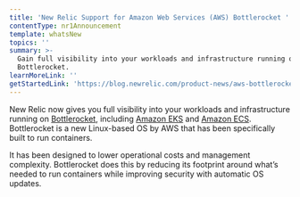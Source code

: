 ```yaml
---
title: 'New Relic Support for Amazon Web Services (AWS) Bottlerocket '
contentType: nr1Announcement
template: whatsNew
topics: ''
summary: >-
  Gain full visibility into your workloads and infrastructure running on AWS
  Bottlerocket.
learnMoreLink: ''
getStartedLink: 'https://blog.newrelic.com/product-news/aws-bottlerocket/'
---
```


New Relic now gives you full visibility into your workloads and infrastructure running on [Bottlerocket](https://aws.amazon.com/about-aws/whats-new/2020/08/announcing-general-availability-of-bottlerocket/), including [Amazon EKS](https://aws.amazon.com/eks/) and [Amazon ECS](https://aws.amazon.com/ecs/). Bottlerocket is a new Linux-based OS by AWS that has been specifically built to run containers.

It has been designed to lower operational costs and management complexity. Bottlerocket does this by reducing its footprint around what’s needed to run containers while improving security with automatic OS updates.
